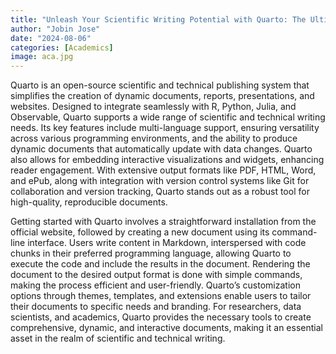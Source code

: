 ```yaml
---
title: "Unleash Your Scientific Writing Potential with Quarto: The Ultimate Tool for Dynamic and Interactive Documents"
author: "Jobin Jose"
date: "2024-08-06"
categories: [Academics]
image: aca.jpg
---
```


Quarto is an open-source scientific and technical publishing system that simplifies the creation of dynamic documents, reports, presentations, and websites. Designed to integrate seamlessly with R, Python, Julia, and Observable, Quarto supports a wide range of scientific and technical writing needs. Its key features include multi-language support, ensuring versatility across various programming environments, and the ability to produce dynamic documents that automatically update with data changes. Quarto also allows for embedding interactive visualizations and widgets, enhancing reader engagement. With extensive output formats like PDF, HTML, Word, and ePub, along with integration with version control systems like Git for collaboration and version tracking, Quarto stands out as a robust tool for high-quality, reproducible documents.

Getting started with Quarto involves a straightforward installation from the official website, followed by creating a new document using its command-line interface. Users write content in Markdown, interspersed with code chunks in their preferred programming language, allowing Quarto to execute the code and include the results in the document. Rendering the document to the desired output format is done with simple commands, making the process efficient and user-friendly. Quarto's customization options through themes, templates, and extensions enable users to tailor their documents to specific needs and branding. For researchers, data scientists, and academics, Quarto provides the necessary tools to create comprehensive, dynamic, and interactive documents, making it an essential asset in the realm of scientific and technical writing.

